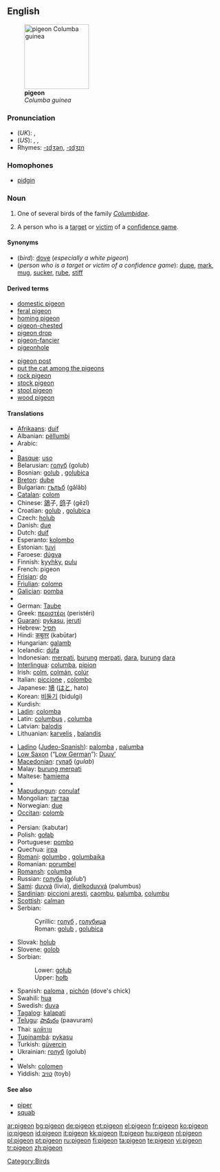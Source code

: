 {{wikipedia}}
==English==
[[Image:Columba guinea.jpg|thumb|right|150px|'''pigeon'''<br>''Columba guinea'']]

===Pronunciation===
* (''UK''): {{IPA|/ˈpɪdʒɪn/}}, {{SAMPA|/"pIdZIn/}}
* (''US''): {{AHD|pĭjʹən}}, {{IPA|/ˈpɪdʒən/}}, {{SAMPA|/"pIdZ@n/}}
* Rhymes: [[Rhymes:English:-ɪdʒən|-ɪdʒən]], [[Rhymes:English:-ɪdʒɪn|-ɪdʒɪn]]

===Homophones===
* [[pidgin]]

===Noun===
{{en-noun}}

# One of several birds of the family ''[[Columbidae]]''.
# {{slang}} A person who is a [[target]] or [[victim]] of a [[confidence game]].

====Synonyms====
* (''bird''): [[dove]] (''especially a white pigeon'')
* (''person who is a target or victim of a confidence game''): [[dupe]], [[mark]], [[mug]], [[sucker]], [[rube]], [[stiff]]

====Derived terms====
{{rel-top|Terms derived from ''pigeon''}}
* [[domestic pigeon]]
* [[feral pigeon]]
* [[homing pigeon]]
* [[pigeon-chested]]
* [[pigeon drop]]
* [[pigeon-fancier]]
* [[pigeonhole]]
{{rel-mid}}
* [[pigeon post]]
* [[put the cat among the pigeons]]
* [[rock pigeon]]
* [[stock pigeon]]
* [[stool pigeon]]
* [[wood pigeon]]
{{rel-bottom}}

====Translations====
{{trans-top|bird}}
* [[Afrikaans]]: [[duif]]
* Albanian: [[pëllumbi]]
* Arabic: {{Arab|[[حمامة]]}} {{IPAchar|(ħamāma)}} {{f}}
* {{trreq|Armenian}}
* [[Basque]]: [[uso]]
* Belarusian: [[голуб]] (golub) {{m}}
* Bosnian: [[golub#Bosnian|golub]] {{m}}, [[golubica#Bosnian|golubica]] {{f}}
* [[Breton]]: [[dube]]
* Bulgarian: [[гълъб]] (gǎlǎb) {{m}}
* [[Catalan]]: [[colom]] {{m}}
* Chinese: [[鴿]]子, [[鸽]]子 (gēzǐ)
* Croatian: [[golub#Croatian|golub]] {{m}}, [[golubica#Croatian|golubica]] {{f}}
* Czech: [[holub]] {{m}}
* Danish: [[due]]
* Dutch: [[duif]] {{f}}
* Esperanto: [[kolombo]]
* Estonian: [[tuvi]]
* Faroese: [[dúgva]]
* Finnish: [[kyyhky]], [[pulu]]
* French: pigeon {{m}}
* [[Frisian]]: [[do]]
* [[Friulian]]: [[colomp]]
* [[Galician]]: [[pomba]] {{f}}
* {{trreq|Georgian}}
* German: [[Taube]] {{f}}
* Greek: [[περιστέρι]] (peristéri) {{n}}
* [[Guarani]]: [[pykasu]], [[jeruti]]
* Hebrew: [[תסיל]]
* Hindi: [[कबूतर]] (kabūtar)
* Hungarian: [[galamb]]
* Icelandic: [[dúfa]]
* Indonesian: [[merpati]], [[burung]] [[merpati]], [[dara]], [[burung]] [[dara]]
* [[Interlingua]]: [[columba]], [[pipion]]
* Irish: [[colm]], [[colmán]], [[colúr]]
* Italian: [[piccione]] {{m}}, [[colombo]] {{m}}
* Japanese: [[鳩]] ([[はと]], hato)
* Korean: [[비둘기]] (bidulgi)
* Kurdish: {{KUchar|[[کۆتر]]}}
* [[Ladin]]: [[colomba]]
* Latin: [[columbus]] {{m}}, [[columba]] {{f}}
* Latvian: [[balodis]]
* Lithuanian: [[karvelis]] {{m}}, [[balandis]] {{m}}
{{trans-mid}}
* [[Ladino]] ([[Judeo-Spanish]]): [[palomba]] {{f}}, [[palumba]] {{f}}
* [[Low Saxon]] (“[[Low German]]”): [[Duuv’]] {{f}}
* [[Macedonian]]: [[гулаб]] (''gulab'') {{m}}
* Malay: [[burung merpati]]
* Maltese: [[ħamiema]] {{f}}
* {{trreq|Maori}}
* [[Mapudungun]]: [[conulaf]]
* Mongolian: [[тагтаа]]
* Norwegian: [[due]] {{m|f}}
* [[Occitan]]: [[colomb]] {{m}}
* {{trreq|Old English}}
* Persian: {{FAchar|[[کبوتر]]}} (kabutar)
* Polish: [[gołąb]] {{m}}
* Portuguese: [[pombo]] {{m}}
* Quechua: [[irpa]]
* [[Romani]]: [[golumbo]] {{m}}, [[golumbaika]] {{f}}
* Romanian: [[porumbel]]
* [[Romansh]]: [[columba]]
* Russian: [[голубь]] (gólub’) {{m}}
* [[Sami]]: [[duvvá]] (livia), [[dielkoduvvá]] (palumbus)
* [[Sardinian]]: [[piccioni aresti]], [[caombu]], [[palumba]], [[columbu]]
* [[Scottish]]: [[calman]]
* Serbian:
*: Cyrillic: [[голуб#Serbian|голуб]] {{m}}, [[голубица#Serbian|голубица]] {{f}}
*: Roman: [[golub#Serbian|golub]] {{m}}, [[golubica#Serbian|golubica]] {{f}}
* Slovak: [[holub]] {{m}}
* Slovene: [[golob]] {{m}}
* Sorbian:
*: Lower: [[gołub]]
*: Upper: [[hołb]]
* Spanish: [[paloma]] {{f}}, [[pichón]] {{m}} (dove's chick)
* Swahili: [[hua#Swahili|hua]]
* Swedish: [[duva]] {{c}}
* [[Tagalog]]: [[kalapati]]
* [[Telugu]]: [[పావురం]] (paavuram)
* Thai: [[นกพิราบ]]
* [[Tupinambá]]: [[pykasu]]
* Turkish: [[güvercin]]
* Ukrainian: [[голуб]] (golub) {{m}}
* {{trreq|Vietnamese}}
* Welsh: [[colomen]]
* Yiddish: [[טױב]] (toyb)
{{trans-bottom}}

{{trans-top|victim of a confidence game}}
{{trans-bottom}}

====See also====
* [[piper]]
* [[squab]]

[[Category:Birds]]

[[ar:pigeon]]
[[bg:pigeon]]
[[de:pigeon]]
[[et:pigeon]]
[[el:pigeon]]
[[fr:pigeon]]
[[ko:pigeon]]
[[io:pigeon]]
[[id:pigeon]]
[[it:pigeon]]
[[kk:pigeon]]
[[lt:pigeon]]
[[hu:pigeon]]
[[nl:pigeon]]
[[pl:pigeon]]
[[pt:pigeon]]
[[ru:pigeon]]
[[fi:pigeon]]
[[ta:pigeon]]
[[te:pigeon]]
[[vi:pigeon]]
[[tr:pigeon]]
[[zh:pigeon]]